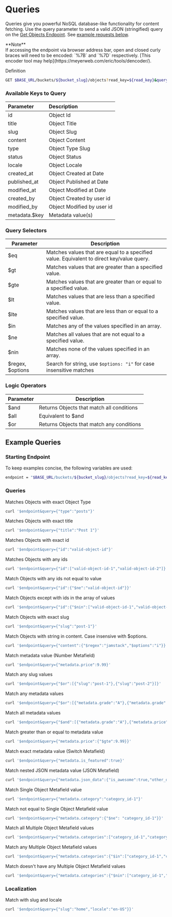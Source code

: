 
# Queries

Queries give you powerful NoSQL database-like functionality for content fetching. Use the query parameter to send a valid JSON (stringified) query on the [Get Objects Endpoint](/cosmic-api/objects#get-objects). See [example requests below](/cosmic-api/queries/#example-queries).

<Callout emoji="✅">
**Note**
<br />
If accessing the endpoint via browser address bar, open and closed
curly braces will need to be encoded: `%7B` and `%7D` respectively. [This
encoder tool may help](https://meyerweb.com/eric/tools/dencoder/).

</Callout>

Definition

```bash
GET $BASE_URL/buckets/${bucket_slug}/objects?read_key=${read_key}&query=${query}
```

### Available Keys to Query

| Parameter     | Description                |
| :------------ | :------------------------- |
| id            | Object Id                  |
| title         | Object Title               |
| slug          | Object Slug                |
| content       | Object Content             |
| type          | Object Type Slug           |
| status        | Object Status              |
| locale        | Object Locale              |
| created_at    | Object Created at Date     |
| published_at  | Object Published at Date   |
| modified_at   | Object Modified at Date    |
| created_by    | Object Created by user id  |
| modified_by   | Object Modified by user id |
| metadata.$key | Metadata value(s)          |

### Query Selectors

| Parameter        | Description                                                                               |
| ---------------- | ----------------------------------------------------------------------------------------- |
| $eq              | Matches values that are equal to a specified value. Equivalent to direct key/value query. |
| $gt              | Matches values that are greater than a specified value.                                   |
| $gte             | Matches values that are greater than or equal to a specified value.                       |
| $lt              | Matches values that are less than a specified value.                                      |
| $lte             | Matches values that are less than or equal to a specified value.                          |
| $in              | Matches any of the values specified in an array.                                          |
| $ne              | Matches all values that are not equal to a specified value.                               |
| $nin             | Matches none of the values specified in an array.                                         |
| $regex, $options | Search for string, use `$options: "i"` for case insensitive matches                       |

### Logic Operators

| Parameter | Description                               |
| --------- | ----------------------------------------- |
| $and      | Returns Objects that match all conditions |
| $all      | Equivalent to $and                        |
| $or       | Returns Objects that match any conditions |

## Example Queries

### Starting Endpoint

To keep examples concise, the following variables are used:

```bash
endpoint = "$BASE_URL/buckets/${bucket_slug}/objects?read_key=${read_key}&props=title,slug,metadata"
```

### Queries

Matches Objects with exact Object Type

```bash
curl '$endpoint&query={"type":"posts"}'
```

Matches Objects with exact title

```bash
curl '$endpoint&query={"title":"Post 1"}'
```

Matches Objects with exact id

```bash
curl '$endpoint&query={"id":"valid-object-id"}'
```

Matches Objects with any ids

```bash
curl '$endpoint&query={"id":["valid-object-id-1","valid-object-id-2"]}'
```

Match Objects with any ids not equal to value

```bash
curl '$endpoint&query={"id":{"$ne":"valid-object-id"}}'
```

Match Objects except with ids in the array of values

```bash
curl '$endpoint&query={"id":{"$nin":["valid-object-id-1","valid-object-id-2"]}}'
```

Match Objects with exact slug

```bash
curl '$endpoint&query={"slug":"post-1"}'
```

Match Objects with string in content. Case insensive with $options.

```bash
curl '$endpoint&query={"content":{"$regex":"jamstack","$options":"i"}}'
```

Match metadata value (Number Metafield)

```bash
curl '$endpoint&query={"metadata.price":9.99}'
```

Match any slug values

```bash
curl '$endpoint&query={"$or":[{"slug":"post-1"},{"slug":"post-2"}]}'
```

Match any metadata values

```bash
curl '$endpoint&query={"$or":[{"metadata.grade":"A"},{"metadata.grade":"B"}]}'
```

Match all metadata values

```bash
curl '$endpoint&query={"$and":[{"metadata.grade":"A"},{"metadata.price":{"$lt":10}}]}'
```

Match greater than or equal to metadata value

```bash
curl '$endpoint&query={"metadata.price":{"$gte":9.99}}'
```

Match exact metadata value (Switch Metafield)

```bash
curl '$endpoint&query={"metadata.is_featured":true}'
```

Match nested JSON metadata value (JSON Metafield)

```bash
curl '$endpoint&query={"metadata.json_data":{"is_awesome":true,"other_data":{"nested":"yep"}}}'
```

Match Single Object Metafield value

```bash
curl '$endpoint&query={"metadata.category":"category_id-1"}'
```

Match not equal to Single Object Metafield value

```bash
curl '$endpoint&query={"metadata.category":{"$ne": "category_id-1"}}'
```

Match all Multiple Object Metafield values

```bash
curl '$endpoint&query={"metadata.categories":["category_id-1","category_id-2"]}'
```

Match any Multiple Object Metafield values

```bash
curl '$endpoint&query={"metadata.categories":{"$in":["category_id-1","category_id-2"]}}'
```

Match doesn't have any Multiple Object Metafield values

```bash
curl '$endpoint&query={"metadata.categories":{"$nin":["category_id-1","category_id-2"]}}'
```

### Localization

Match with slug and locale

```bash
curl '$endpoint&query={"slug":"home","locale":"en-US"}}'
```
